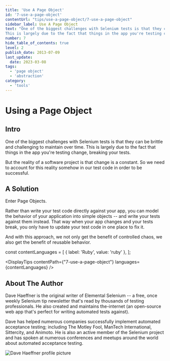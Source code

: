 ```yaml
---
title: 'Use A Page Object'
id: '7-use-a-page-object'
contentUrl: "tips/use-a-page-object/7-use-a-page-object"
sidebar_label: Use A Page Object
text: "One of the biggest challenges with Selenium tests is that they can be brittle and challenging to maintain over time.
This is largely due to the fact that things in the app you're testing change, breaking your tests."
number: 7
hide_table_of_contents: true
level: 2
publish_date: 2013-07-09
last_update:
  date: 2023-03-08
tags:
  - 'page object'
  - 'abstraction'
category:
  - 'tools'
---
```


# Using a Page Object

## Intro

One of the biggest challenges with Selenium tests is that they can be brittle and challenging to maintain over time.
This is largely due to the fact that things in the app you're testing change, breaking your tests.

But the reality of a software project is that change is a constant. So we need to account for this reality somehow
in our test code in order to be successful.

## A Solution

Enter Page Objects.

Rather than write your test code directly against your app, you can model the behavior of your application into
simple objects -- and write your tests against them instead. That way when your app changes and your tests break,
you only have to update your test code in one place to fix it.

And with this approach, we not only get the benefit of controlled chaos, we also get the benefit of reusable behavior.


const contentLanguages = [
    { label: 'Ruby', value: 'ruby' },
];

<DisplayTips contentPath={"7-use-a-page-object"} languages={contentLanguages} />


## About The Author

Dave Haeffner is the original writer of Elemental Selenium -- a free, once weekly Selenium tip newsletter that's read
by thousands of testing professionals. He also created and maintains the-internet (an open-source web app that's
perfect for writing automated tests against).

Dave has helped numerous companies successfully implement automated acceptance testing; including The Motley Fool,
ManTech International, Sittercity, and Animoto. He is also an active member of the Selenium project and has spoken
at numerous conferences and meetups around the world about automated acceptance testing.

![Dave Haeffner profile picture](/img/authors/dave-haeffner.jpeg#author-img 'a title')
